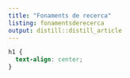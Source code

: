 ```yaml
---
title: "Fonaments de recerca"
listing: fonamentsderecerca
output: distill::distill_article
---
```


```css
h1 {
  text-align: center;
}
```

